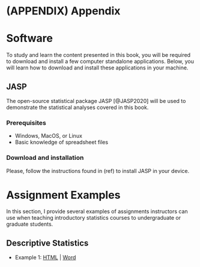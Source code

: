 # (APPENDIX) Appendix {.unnumbered}

# Software

To study and learn the content presented in this book, you will be required to download and install a few computer standalone applications. Below, you will learn how to download and install these applications in your machine.

## JASP {#jasp}

The open-source statistical package JASP [@JASP2020] will be used to demonstrate the statistical analyses covered in this book.

### Prerequisites

- Windows, MacOS, or Linux
- Basic knowledge of spreadsheet files

### Download and installation

Please, follow the instructions found in (ref) to install JASP in your device.

# Assignment Examples

In this section, I provide several examples of assignments instructors can use when teaching introductory statistics courses to undergraduate or graduate students.

## Descriptive Statistics

* Example 1: [HTML](assignments/homework-example-01.html) | [Word](assignments/homework-example-01.docx) 





